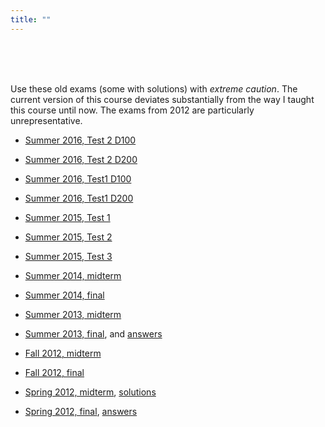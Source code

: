```yaml
---
title: ""
---
```


<br><br><br>

Use these old exams (some with solutions) with *extreme caution*. The current version of this course deviates substantially from the way I taught this course until now. The exams from 2012 are particularly unrepresentative.

* [Summer 2016, Test 2 D100](./exams/20160726-BUEC333-D100-Test2-sols.pdf)
* [Summer 2016, Test 2 D200](./exams/20160727-BUEC333-D200-Test2-sols.pdf)

* [Summer 2016, Test1 D100](./exams/20160613-BUEC333-D100-Test1_withsol.pdf)
* [Summer 2016, Test1 D200](./exams/20160613-BUEC333-D200-Test1_Solutions.pdf)

* [Summer 2015, Test 1 ](./exams/20150603-BUEC333-Test1-Sol.pdf)
* [Summer 2015, Test 2](./exams/20150603-BUEC333-Test2-withsols.pdf)
* [Summer 2015, Test 3](./exams/20150805-BUEC333-Test3-sols.pdf)
* [Summer 2014, midterm](./exams/20140619_midterm333_answers.pdf)
* [Summer 2014, final](./exams/20140806-FInal-answers.pdf)
* [Summer 2013, midterm](./exams/20130613_midterm333_sols.pdf)
* [Summer 2013, final](./exams/20130808_final333.pdf), and [answers](./exams/20130808_Answers_Final_333.pdf)
* [Fall 2012, midterm](./exams/20121015_midterm333_A_sols.pdf)
* [Fall 2012, final](./exams/201212-buec333-fall-2012-final.pdf)
* [Spring 2012, midterm](./exams/20120224_midterm_BUEC333_spring2012.pdf), [solutions](./exams/20120224_midterm_BUEC333_spring2012_sol.pdf)
* [Spring 2012, final](./exams/201204-buec333-spring-2012-d200-final.pdf), [answers](./exams/201204-buec333-spring-2012-d200-final-solutions.pdf)

